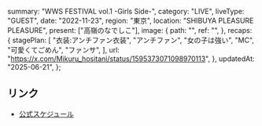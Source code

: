   summary: "WWS FESTIVAL vol.1 -Girls Side-",
  category: "LIVE",
  liveType: "GUEST",
  date: "2022-11-23",
  region: "東京",
  location: "SHIBUYA PLEASURE PLEASURE",
  present: ["高嶺のなでしこ"],
  image: {
    path: "",
    ref: "",
  },
  recaps: {
    stagePlan: [
      "衣装:アンチファン衣装",
      "アンチファン",
      "女の子は強い",
      "MC",
      "可愛くてごめん",
      "ファンサ",
    ],
    url: "https://x.com/Mikuru_hositani/status/1595373071098970113",
  },
  updatedAt: "2025-06-21",
};

## リンク

- [公式スケジュール](https://takanenonadeshiko.jp/?p=562)
